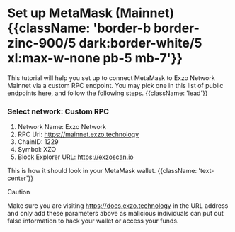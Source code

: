

# Set up MetaMask (Mainnet) {{className: 'border-b border-zinc-900/5 dark:border-white/5 xl:max-w-none pb-5 mb-7'}}

This tutorial will help you set up to connect MetaMask to Exzo Network Mainnet via a custom RPC endpoint. You may pick one in this list of public endpoints here, and follow the following steps. {{className: 'lead'}}

### Select network: Custom RPC

<ImageOther img={imgMetamask} width={354} height={510} />

1. Network Name: Exzo Network
2. RPC Url: https://mainnet.exzo.technology​
3. ChainID: 1229
4. Symbol: XZO
5. Block Explorer URL: https://exzoscan.io​

<ImageOther img={imgExzonet} width={590} height={1280} />

This is how it should look in your MetaMask wallet. {{className: 'text-center'}}

<Note>
Caution

Make sure you are visiting https://docs.exzo.technology in the URL address and only add these parameters above as malicious individuals can put out false information to hack your wallet or access your funds.

</Note>
